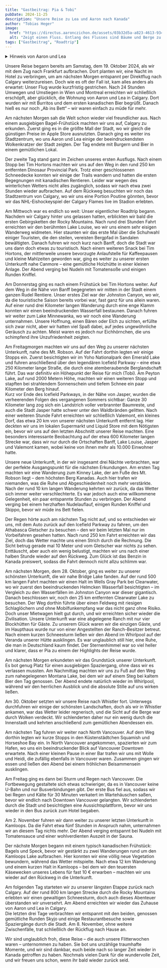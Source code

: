 ```yaml
---
title: "Gastbeitrag: Pia & Tobi"
pubDate: 2024-11-25
description: "Unsere Reise zu Lea und Aaron nach Kanada"
author: "Tobias Heger"
image:
  href: "https://directus.aaronczichon.de/assets/03b32d5a-a823-4613-9342-71406eda4985.jpeg?quality=70&width=1600"
  alt: "Zeigt einen Fluss. Entlang des Flusses sind Bäume und Berge zu sehen."
tags: ["Gastbeitrag", "Roadtrip"]
---
```



<details>
  <summary>Hinweis von Aaron und Lea</summary>
  Zeitlicher Kontext: Pia und Tobi haben uns von 20. Oktober bis 07. November 2024 besucht.
</details>

Unsere Reise begann bereits am Samstag, dem 19. Oktober 2024, als wir mit dem Zug nach Frankfurt aufbrachen. Dort planten wir, eine Nacht im Hotel zu verbringen, um am nächsten Morgen entspannt per Direktflug nach Calgary weiterzureisen. Doch wie es oft der Fall ist, kam alles anders als erwartet: Unser Flug wurde kurzfristig gestrichen. Nach 24 Stunden Umwegen und Umstiegen in Wien und Montreal erreichten wir schließlich erschöpft, aber glücklich, die Wohnung von Aaron und Lea in Calgary. Dort wurden wir mit Burritos und dem ersten kanadischen Bier begrüßt. Danach hieß es nur noch „Ab ins Bett“ – wir waren einfach zu müde für mehr.

Am nächsten Morgen sah die Welt schon wieder viel freundlicher aus. Nach einem ausgiebigen Bagel-Frühstück machten wir uns auf, Calgary zu erkunden. Zuerst ging es in die größte Mall der Stadt, wo wir gleich die günstigen Preise im Apple Store ausnutzten. Danach ging es weiter ins Stadtzentrum, wo uns Aaron und Lea einige der beeindruckendsten Wolkenkratzer der Stadt zeigten. Der Tag endete mit Burgern und Bier in einem gemütlichen Lokal.

Der zweite Tag stand ganz im Zeichen unseres ersten Ausflugs. Nach einem Stopp bei Tim Hortons machten wir uns auf den Weg in den rund 250 km entfernten Dinosaur Provincial Park. Trotz einer geschlossenen Schneedecke konnten wir einige der Trails wandern und hatten die ersten Begegnungen mit kanadischen Rentieren. Leider war wegen des winterlichen Wetters nicht alles zugänglich, sodass wir nach etwa zwei Stunden wieder aufbrachen. Auf dem Rückweg besuchten wir noch das Stadtzentrum von Calgary, wo wir uns eine Portion Poutine gönnten, bevor wir das NHL-Eishockeyspiel der Calgary Flames live im Stadion erlebten.

<DirectusImage assetId="2e6cccc6-e5a0-44bf-b3e7-be9ea6199fb2.jpeg" />

Am Mittwoch war es endlich so weit: Unser eigentlicher Roadtrip begann. Nachdem wir Calgary hinter uns gelassen hatten, erblickten wir bald die ersten Gebirgsketten der Rocky Mountains. Nach rund drei Stunden Fahrt erreichten wir den berühmten Lake Louise, wo wir uns einem sehr eisigen Wanderweg widmeten. Hier staunten wir das erste Mal über die Schuhwahl einiger Touristen, die den steilen, vereisten Bergpfad in Sandalen bewältigten. Danach fuhren wir noch kurz nach Banff, doch die Stadt war uns dann doch etwas zu touristisch. Nach einem weiteren Snack bei Tim Hortons, der mittlerweile unsere bevorzugte Anlaufstelle für Kaffeepausen und kleine Mahlzeiten geworden war, ging es weiter zu unserer ersten Unterkunft nahe Canmore – eine gemütliche Holzhütte in einer kleinen Anlage. Der Abend verging bei Nudeln mit Tomatensoße und einigen Runden Kniffel.

Am Donnerstag ging es nach einem Frühstück bei Tim Hortons weiter. Auf dem Weg in die Nähe von Banff begegneten wir mitten in der Stadt einem ganzen Rudel Rentiere. Unser erstes Ziel war der Johnston Canyon, wo wir, da die touristische Saison bereits vorbei war, fast ganz für uns allein waren. Auf einer rund drei Kilometer langen Wanderung durch eine enge Klamm konnten wir einen beeindruckenden Wasserfall bestaunen. Danach fuhren wir weiter zum Lake Minnewanka, wo wir noch eine Wanderung unternahmen. Unsere Hoffnung, einen Bären oder Elch zu sichten, erfüllte sich zwar nicht, aber wir hatten viel Spaß dabei, auf jedes ungewöhnliche Geräusch zu achten. Meist waren es jedoch nur Eichhörnchen, die uns schimpfend ihre Unzufriedenheit zeigten.

<DirectusImage assetId="ab40d1e1-94f9-464a-93d4-fd3b5798dc96.JPG" />

Am Freitagmorgen machten wir uns auf den Weg zu unserer nächsten Unterkunft, nahe des Mt. Robson. Auf der Fahrt dorthin legten wir einige Stopps ein. Zuerst besichtigten wir im Yoho Nationalpark den Emerald Lake und fuhren anschließend über den legendären Icefield Parkway – eine etwa 250 Kilometer lange Straße, die durch eine atemberaubende Berglandschaft führt. Das war definitiv ein Höhepunkt der Reise für mich (Tobi). Am Peyton Lake, auf rund 2000 Metern Höhe, machten wir einen weiteren Stopp und stapften bei strahlendem Sonnenschein und tiefem Schnee ein paar Kilometer den Berg hinauf.   
Kurz vor Ende des Icefield Parkways, in der Nähe von Jasper, wurden die verheerenden Folgen des vergangenen Sommers sichtbar: Ganze 30 Kilometer lang zog sich ein Landstrich voller verbrannter Baumreste, und auch die Stadt Jasper hatte schwer unter den Waldbränden gelitten. Nach einer weiteren Stunde Fahrt erreichten wir schließlich Valemont, ein kleines Dorf, das etwa 20 km von unserer nächsten Unterkunft entfernt lag. Hier deckten wir uns im lokalen Supermarkt und Liquid Store mit dem Nötigsten ein, bevor wir uns auf den letzten Abschnitt unserer Reise machten. Eine besonders interessante Beobachtung auf der etwa 600 Kilometer langen Strecke war, dass wir nur durch die Ortschaften Banff, Lake Louise, Jasper und Valemont kamen, wobei keine von ihnen mehr als 10.000 Einwohner hatte.

Unsere neue Unterkunft, in der wir insgesamt drei Nächte verbrachten, war der perfekte Ausgangspunkt für die nächsten Erkundungen. Am ersten Tag machten wir eine Wanderung zum Kinney Lake, der am Fuße des Mt. Robson liegt – dem höchsten Berg Kanadas. Auch hier trafen wir niemanden, was die Ruhe und Abgeschiedenheit noch mehr verstärkte. Nach der rund 10 km langen Wanderung kehrten wir zurück, da das Wetter sich immer weiter verschlechterte. Es war jedoch auch eine willkommene Gelegenheit, ein paar entspannte Stunden zu verbringen. Der Abend verging bei einem herzhaften Nudelauflauf, einigen Runden Kniffel und Skippo, bevor wir müde ins Bett fielen.

Der Regen hörte auch am nächsten Tag nicht auf, und so entschieden wir uns, mit dem Auto zurück auf den Icefield Parkway zu fahren, um den Athabasca Gletscher zu besuchen – den wir beim letzten Mal nur im Vorbeifahren gesehen hatten. Nach rund 250 km Fahrt erreichten wir das Ziel, doch das Wetter machte uns einen Strich durch die Rechnung. Die Sicht betrug gerade mal 10 Meter und vom Gletscher war nichts zu sehen. Enttäuscht, aber auch ein wenig belustigt, machten wir uns nach einer halben Stunde wieder auf den Rückweg. Zum Glück ist das Benzin in Kanada preiswert, sodass die Fahrt dennoch nicht allzu schlimm war.

<DirectusGallery folderName="49 Guest Entry Pia Tobi" />

Am nächsten Morgen, dem 28. Oktober, ging es weiter zu unserer schönsten Unterkunft, die wir nahe Bridge Lake fanden. Auf der rund 500 km langen Fahrt machten wir einen Halt im Wells Gray Park bei Clearwater, wo wir zuerst den beeindruckenden Helmcken Wasserfall besichtigten – im Vergleich zu den Wasserfällen im Johnston Canyon war dieser gigantisch. Danach beschlossen wir, noch den 25 km entfernten Clearwater Lake zu besuchen. Der Weg dorthin führte über einen Feldweg mit riesigen Schlaglöchern und ohne Mobilfunkempfang war das nicht ganz ohne Risiko. Doch unser Mietwagen hielt gut durch, und wir erreichten sicher wieder die Zivilisation. Unsere Unterkunft war eine abgelegene Ranch mit nur vier Blockhütten für Gäste. Zu unserem Glück waren wir die einzigen Gäste, und im Haupthaus wurde nur von einer Angestellten der Ranch-Besitzer betreut.   
Nach einem kurzen Schneesturm ließen wir den Abend im Whirlpool auf der Veranda unserer Hütte ausklingen. Es war unglaublich still hier, eine Ruhe, die man in Deutschland kaum findet. Der Sternenhimmel war so viel heller und klarer, dass er Pia zu einem der Highlights der Reise wurde.

Am nächsten Morgen erkundeten wir das Grundstück unserer Unterkunft. Es bot genug Platz für einen ausgiebigen Spaziergang, ohne dass wir es verlassen mussten. Am Nachmittag machten wir uns zu Fuß auf den Weg zum nahegelegenen Montana Lake, bei dem wir auf einem Steg bei kaltem Bier den Tag genossen. Der Abend endete natürlich wieder im Whirlpool, während wir den herrlichen Ausblick und die absolute Stille auf uns wirken ließen.

Am 30. Oktober setzten wir unsere Reise nach Whistler fort. Unterwegs durchfuhren wir einige der schönsten Landschaften, doch als wir in Whistler ankamen, war das Wetter leider regnerisch, und die Sicht auf die Berge war durch Wolken verdeckt. Wir schlenderten daher nur ein wenig durch die Innenstadt und kehrten anschließend zum gemütlichen Abendessen ein.

Am nächsten Tag fuhren wir weiter nach North Vancouver. Auf dem Weg dorthin legten wir kurze Stopps in den Küstenstädtchen Squamish und Horseshoe Bay ein. In North Vancouver angekommen, spazierten wir zum Hafen, wo uns ein beeindruckender Blick auf Vancouver Downtown erwartete. Nach einer kleinen Pause in einer Bar trafen wir uns mit Wolle und Heidi, die zufällig ebenfalls in Vancouver waren. Zusammen gingen wir essen und ließen den Abend bei einem fröhlichen Beisammensein ausklingen.

<DirectusImage assetId="ef0e4bb3-a7c6-4884-b930-0544a298d320.JPG" />

Am Freitag ging es dann bei Sturm und Regen nach Vancouver. Die Fortbewegung gestaltete sich etwas schwieriger, da es in Vancouver keine U-Bahn und nur Busverbindungen gibt. Der erste Bus fiel aus, sodass wir bei Regen und Kälte für 30 Minuten verkatert im Wartehäuschen saßen, bevor wir endlich nach Downtown Vancouver gelangten. Wir schlenderten durch die Stadt und besichtigten eine Aussichtsplattform, bevor wir uns wieder in den Bus zurück zum Hotel begaben.

Am 2. November fuhren wir dann weiter zu unserer letzten Unterkunft in Kamloops. Da die Fahrt etwa fünf Stunden in Anspruch nahm, unternahmen wir an diesem Tag nichts mehr. Der Abend verging entspannt bei Nudeln mit Tomatensauce und einer wohlverdienten Auszeit in der Sauna.

Der nächste Morgen begann mit einem typisch kanadischen Frühstück: Bagels und Speck, bevor wir gestärkt zu zwei Wanderungen rund um den Kamloops Lake aufbrachen. Hier konnten wir eine völlig neue Vegetation bewundern, während das Wetter mitspielte. Nach etwa 12 km Wanderung und einem kurzen Halt in Kamloops – bei dem wir den teuersten Käsewecken unseres Lebens für fast 10 € erwarben – machten wir uns wieder auf den Rückweg in die Unterkunft.

Am folgenden Tag starteten wir zu unserer längsten Etappe zurück nach Calgary. Auf der rund 800 km langen Strecke durch die Rocky Mountains erlebten wir einen gewaltigen Schneesturm, doch auch dieses Abenteuer überstanden wir unversehrt. Am Abend erreichten wir wieder das Zuhause von Aaron und Lea in Calgary.   
Die letzten drei Tage verbrachten wir entspannt mit den beiden, genossen gemütliche Runden Skyjo und einige Restaurantbesuche sowie Spaziergänge durch die Stadt. Am 8. November, ohne weitere Zwischenfälle, trat schließlich der Rückflug nach Hause an.

Wir sind unglaublich froh, diese Reise – die auch unsere Flitterwochen waren – unternommen zu haben. Sie bot uns unzählige traumhafte Momente, und wir sind dankbar, euch beide nach so langer Zeit wieder in Kanada getroffen zu haben. Nochmals vielen Dank für die wundervolle Zeit, und wir freuen uns schon, wenn ihr bald wieder zurück seid.
